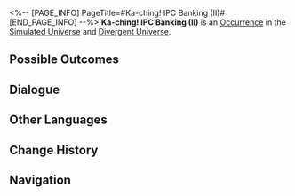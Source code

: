 <%-- [PAGE_INFO]
PageTitle=#Ka-ching! IPC Banking (II)#
[END_PAGE_INFO] --%>
{{Stub}}
{{Simulated Universe Event Infobox
|id            = 14301-2
|title         = 
|image         = Occurrence IPC.png
|domains_su    = Unknown
|domains_swarm = Unknown
|domains_gng   = Unknown
|domains_du    = Unknown
|domains_und   = Unknown
|requirements  = 
|prev          = 
|next          = 
|characters    = 
|factions      = 
|order         = 032
|order_du      = 053
}}
'''Ka-ching! IPC Banking (II)''' is an [[Divergent Universe/Occurrence|Occurrence]] in the [[Simulated Universe]] and [[Divergent Universe]].

==Possible Outcomes==
{{Possible Outcomes
|choice_1 = Receive a "money management service" gift from the bank.
|result_1 = Gain the Curios "Gold Coin of Discord" and "Typical Genius Society Gossip."
|path_1   = Erudition
|modes_1  = gng

|choice_2 = Withdraw 400 Cosmic Fragment(s).
|result_2 = You withdraw the sealed Cosmic Fragments together with interest.

|choice_3 = Leave.
|result_3 = You still like to hide Cosmic Fragments under your pillow.

}}
<!--
==Gameplay Notes==
* 
-->
==Dialogue==
{{Dialogue Start}}
:{{tx}}
{{Dialogue End}}

==Other Languages==
{{Other Languages
|en   = Ka-ching! IPC Banking (II)
|zhs  = 咔嚓&mdash;&mdash;星际和平银行！（其二）
|zht  = 喀嚓&mdash;&mdash;星際和平銀行！（其二）
|ja   = カチャッ――スターピース{{Rubi|銀行|ぎんこう}}！（2）
|ko   = 찰칵&mdash;&mdash;스타피스 컴퍼니! (2)
|es   = El banco de la Corporación II
|fr   = Cent patates&nbsp;! CPI Banque (II)
|ru   = Щёлк! Банк Межзвёздного мира II
|th   = ชิ้ง! ธนาคารสันติภาพแห่งดวงดาว! (2)
|vi   = Tách! Ngân Hàng Hành Tinh Hòa Bình 2
|de   = Klingeling! IFK-Bank (Teil 2)
|id   = *Cekring*! Bank IPC (2)
|pt   = Dindin! Serviços Bancários da CPI (II)
}}

==Change History==
{{Change History|null}}

==Navigation==
{{Occurrence Navbox}}